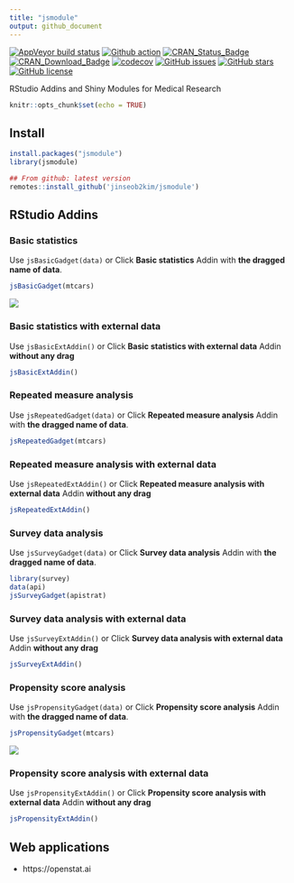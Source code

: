 ```yaml
---
title: "jsmodule"
output: github_document
---
```


[![AppVeyor build status](https://ci.appveyor.com/api/projects/status/github/jinseob2kim/jsmodule?branch=master&svg=true)](https://ci.appveyor.com/project/jinseob2kim/jsmodule)
[![Github action](https://github.com/jinseob2kim/jsmodule/workflows/R-CMD-check/badge.svg)](https://github.com/jinseob2kim/jsmodule/actions)
[![CRAN\_Status\_Badge](https://www.r-pkg.org/badges/version/jsmodule)](https://cran.r-project.org/package=jsmodule)
[![CRAN\_Download\_Badge](https://cranlogs.r-pkg.org/badges/jsmodule)](https://CRAN.R-project.org/package=jsmodule)
[![codecov](https://codecov.io/github/jinseob2kim/jsmodule/branch/master/graphs/badge.svg)](https://codecov.io/github/jinseob2kim/jsmodule)
[![GitHub issues](https://img.shields.io/github/issues/jinseob2kim/jsmodule.svg)](https://github.com/jinseob2kim/jsmodule/issues)
[![GitHub stars](https://img.shields.io/github/stars/jinseob2kim/jsmodule.svg)](https://github.com/jinseob2kim/jsmodule/stargazers)
[![GitHub license](https://img.shields.io/github/license/jinseob2kim/jsmodule.svg)](https://github.com/jinseob2kim/jsmodule/blob/master/LICENSE)


RStudio Addins and Shiny Modules for Medical Research

```r
knitr::opts_chunk$set(echo = TRUE)
```

## Install

```r
install.packages("jsmodule")
library(jsmodule)

## From github: latest version
remotes::install_github('jinseob2kim/jsmodule')

```

## RStudio Addins

### Basic statistics 

Use `jsBasicGadget(data)` or Click **Basic statistics** Addin with **the dragged name of data**. 

```r
jsBasicGadget(mtcars)
```

![](vignettes/figures/addin.gif)

### Basic statistics with external data

Use `jsBasicExtAddin()` or Click **Basic statistics with external data** Addin **without any drag**  

```r
jsBasicExtAddin()
```


### Repeated measure analysis

Use `jsRepeatedGadget(data)` or Click **Repeated measure analysis** Addin with **the dragged name of data**. 

```r
jsRepeatedGadget(mtcars)
```

### Repeated measure analysis with external data

Use `jsRepeatedExtAddin()` or Click **Repeated measure analysis with external data** Addin **without any drag**  

```r
jsRepeatedExtAddin()
```



### Survey data analysis

Use `jsSurveyGadget(data)` or Click **Survey data analysis** Addin with **the dragged name of data**. 

```r
library(survey)
data(api)
jsSurveyGadget(apistrat)
```

### Survey data analysis with external data

Use `jsSurveyExtAddin()` or Click **Survey data analysis with external data** Addin **without any drag**  

```r
jsSurveyExtAddin()
```



### Propensity score analysis

Use `jsPropensityGadget(data)` or Click **Propensity score analysis** Addin with **the dragged name of data**. 

```r
jsPropensityGadget(mtcars)
```

![](vignettes/figures/ps.png)

### Propensity score analysis with external data

Use `jsPropensityExtAddin()` or Click **Propensity score analysis with external data** Addin **without any drag**  

```r
jsPropensityExtAddin()
```


## Web applications

* https://openstat.ai


